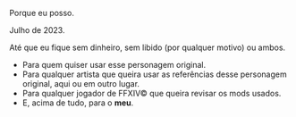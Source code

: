 
<TitleWithLeadingIcon
  imageURL="/icons/why/mingcute--question-line.svg"
  title="Mas por quê?"
/>

Porque eu posso. 

<TitleWithLeadingIcon
  imageURL="/icons/why/fontisto--date.svg"
  title="Desde quando?"
/>

Julho de 2023.  

<TitleWithLeadingIcon
  imageURL="/icons/why/pajamas--expire.svg"
  title="Até quando?"
/>

Até que eu fique sem dinheiro, sem libido (por qualquer motivo) ou ambos.

<TitleWithLeadingIcon
  imageURL="/icons/why/mdi--person-question-outline.svg"
  title="Para quem é isso?"
/>

- Para quem quiser usar esse personagem original.
- Para qualquer artista que queira usar as referências desse personagem original, aqui ou em outro lugar.
- Para qualquer jogador de FFXIV© que queira revisar os mods usados.
- E, acima de tudo, para o **meu**.
